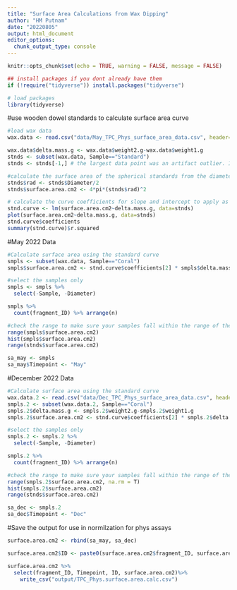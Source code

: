 ```yaml
---
title: "Surface Area Calculations from Wax Dipping"
author: "HM Putnam"
date: "20220805"
output: html_document
editor_options: 
  chunk_output_type: console
---
```


```r
knitr::opts_chunk$set(echo = TRUE, warning = FALSE, message = FALSE)

## install packages if you dont already have them
if (!require("tidyverse")) install.packages("tidyverse")

# load packages
library(tidyverse)
```

#use wooden dowel standards to calculate surface area curve 
```r

#load wax data
wax.data <- read.csv("data/May_TPC_Phys_surface_area_data.csv", header=TRUE)

wax.data$delta.mass.g <- wax.data$weight2.g-wax.data$weight1.g
stnds <- subset(wax.data, Sample=="Standard")
stnds <- stnds[-1,] # the largest data point was an artifact outlier. It was removed, as it had bubbles of air escape the wooden sphere, leaving gaps in the wax

#calculate the surface area of the spherical standards from the diameter
stnds$rad <- stnds$Diameter/2
stnds$surface.area.cm2 <- 4*pi*(stnds$rad)^2

# calculate the curve coefficients for slope and intercept to apply as the standard
stnd.curve <- lm(surface.area.cm2~delta.mass.g, data=stnds)
plot(surface.area.cm2~delta.mass.g, data=stnds)
stnd.curve$coefficients
summary(stnd.curve)$r.squared 


```

#May 2022 Data
```r
#Calculate surface area using the standard curve
smpls <- subset(wax.data, Sample=="Coral")
smpls$surface.area.cm2 <- stnd.curve$coefficients[2] * smpls$delta.mass.g + stnd.curve$coefficients[1]

#select the samples only
smpls <- smpls %>%
  select(-Sample, -Diameter)

smpls %>%
  count(fragment_ID) %>% arrange(n)

#check the range to make sure your samples fall within the range of the standards
range(smpls$surface.area.cm2)
hist(smpls$surface.area.cm2)
range(stnds$surface.area.cm2)

sa_may <- smpls
sa_may$Timepoint <- "May"
```

#December 2022 Data
```r
#Calculate surface area using the standard curve
wax.data.2 <- read.csv("data/Dec_TPC_Phys_surface_area_data.csv", header=TRUE)
smpls.2 <- subset(wax.data.2, Sample=="Coral")
smpls.2$delta.mass.g <- smpls.2$weight2.g-smpls.2$weight1.g
smpls.2$surface.area.cm2 <- stnd.curve$coefficients[2] * smpls.2$delta.mass.g + stnd.curve$coefficients[1]

#select the samples only
smpls.2 <- smpls.2 %>%
  select(-Sample, -Diameter)

smpls.2 %>%
  count(fragment_ID) %>% arrange(n)

#check the range to make sure your samples fall within the range of the standards
range(smpls.2$surface.area.cm2, na.rm = T)
hist(smpls.2$surface.area.cm2)
range(stnds$surface.area.cm2)

sa_dec <- smpls.2
sa_dec$Timepoint <- "Dec"

```


#Save the output for use in normilzation for phys assays
```r

surface.area.cm2 <- rbind(sa_may, sa_dec)

surface.area.cm2$ID <- paste0(surface.area.cm2$fragment_ID, surface.area.cm2$Timepoint)

surface.area.cm2 %>%
  select(fragment_ID, Timepoint, ID, surface.area.cm2)%>%
    write_csv("output/TPC_Phys.surface.area.calc.csv")
```


